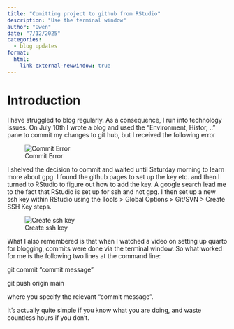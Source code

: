 ```yaml
---
title: "Comitting project to github from RStudio"
description: "Use the terminal window"
author: "Owen"
date: "7/12/2025"
categories:
  - blog updates
format: 
  html:
    link-external-newwindow: true
---
```


# Introduction

I have struggled to blog regularly. As a consequence, I run into technology issues. On July 10th I wrote a blog and used the "Environment, Histor, .." pane to commit my changes to git hub, but I received the following error


![Commit Error](Screenshot 2025-07-12 104045.png) 

I shelved the decision to commit and waited until Saturday morning to learn more about gpg. I found the github pages to set up the key etc. and then I turned to RStudio to figure out how to add the key.  A google search lead me to the fact that RStudio is set  up for ssh and not gpg. I then set up a new ssh key within RStudio using the Tools > Global Options > Git/SVN > Create SSH Key steps.

![Create ssh key](Screenshot 2025-07-12 104630.png) 

What I also remembered is that when I watched a video on setting up quarto for blogging, commits were done via the terminal window.  So what worked for me is the following two lines at the command line: 

git commit "commit message"

git push origin main

where you specify the relevant "commit message".

It's actually quite simple if you know what you are doing, and waste countless hours if you don't.



